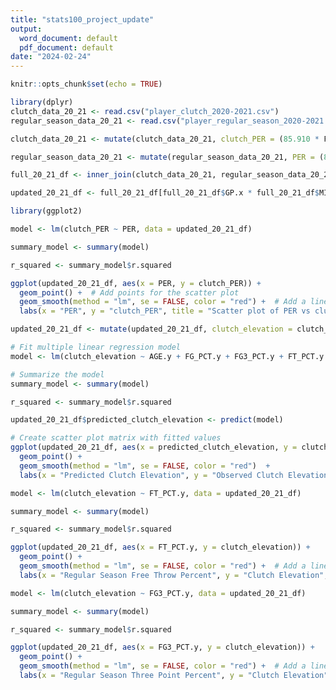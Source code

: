 ```yaml
---
title: "stats100_project_update"
output:
  word_document: default
  pdf_document: default
date: "2024-02-24"
---
```


```r
knitr::opts_chunk$set(echo = TRUE)
```

```r
library(dplyr)
clutch_data_20_21 <- read.csv("player_clutch_2020-2021.csv")
regular_season_data_20_21 <- read.csv("player_regular_season_2020-2021.csv")

clutch_data_20_21 <- mutate(clutch_data_20_21, clutch_PER = (85.910 * FGM + 53.897 * STL + 51.757 * FG3M + 46.845 * FTM + 39.190 * BLK + 39.190 * OREB + 34.677 * AST + 14.707 * DREB - 17.174 * PF - 20.091 * (FTA-FTM) - 39.190 * (FGA -FGM) - 53.897 * TOV)/MIN)

regular_season_data_20_21 <- mutate(regular_season_data_20_21, PER = (85.910 * FGM + 53.897 * STL + 51.757 * FG3M + 46.845 * FTM + 39.190 * BLK + 39.190 * OREB + 34.677 * AST + 14.707 * DREB - 17.174 * PF - 20.091 * (FTA-FTM) - 39.190 * (FGA -FGM) - 53.897 * TOV)/MIN)

full_20_21_df <- inner_join(clutch_data_20_21, regular_season_data_20_21, by = "PLAYER_ID")

updated_20_21_df <- full_20_21_df[full_20_21_df$GP.x * full_20_21_df$MIN.x >= 30, ]
```

```r
library(ggplot2)

model <- lm(clutch_PER ~ PER, data = updated_20_21_df)

summary_model <- summary(model)

r_squared <- summary_model$r.squared

ggplot(updated_20_21_df, aes(x = PER, y = clutch_PER)) +
  geom_point() +  # Add points for the scatter plot
  geom_smooth(method = "lm", se = FALSE, color = "red") +  # Add a line of best fit
  labs(x = "PER", y = "clutch_PER", title = "Scatter plot of PER vs clutch_PER")
```

```r
updated_20_21_df <- mutate(updated_20_21_df, clutch_elevation = clutch_PER - PER)

# Fit multiple linear regression model
model <- lm(clutch_elevation ~ AGE.y + FG_PCT.y + FG3_PCT.y + FT_PCT.y + TOV.y + PF.y + OREB.y , data = updated_20_21_df)

# Summarize the model
summary_model <- summary(model)

r_squared <- summary_model$r.squared

updated_20_21_df$predicted_clutch_elevation <- predict(model)

# Create scatter plot matrix with fitted values
ggplot(updated_20_21_df, aes(x = predicted_clutch_elevation, y = clutch_elevation)) +
  geom_point() +
  geom_smooth(method = "lm", se = FALSE, color = "red")  + 
  labs(x = "Predicted Clutch Elevation", y = "Observed Clutch Elevation") 
```


```r
model <- lm(clutch_elevation ~ FT_PCT.y, data = updated_20_21_df)

summary_model <- summary(model)

r_squared <- summary_model$r.squared

ggplot(updated_20_21_df, aes(x = FT_PCT.y, y = clutch_elevation)) +
  geom_point() +  
  geom_smooth(method = "lm", se = FALSE, color = "red") +  # Add a line of best fit
  labs(x = "Regular Season Free Throw Percent", y = "Clutch Elevation", title = "Scatter plot of Regular Season Free Throw Percent vs. Clutch Elevation")

```

```r
model <- lm(clutch_elevation ~ FG3_PCT.y, data = updated_20_21_df)

summary_model <- summary(model)

r_squared <- summary_model$r.squared

ggplot(updated_20_21_df, aes(x = FG3_PCT.y, y = clutch_elevation)) +
  geom_point() +  
  geom_smooth(method = "lm", se = FALSE, color = "red") +  # Add a line of best fit
  labs(x = "Regular Season Three Point Percent", y = "Clutch Elevation", title = "Scatter plot of Regular Season Three Point Percent vs. Clutch Elevation")
```